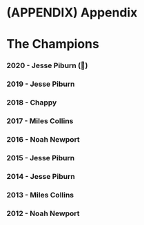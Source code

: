 # (APPENDIX) Appendix {-}

# The Champions

### __2020__ - Jesse Piburn (👀) {-}

### __2019__ - Jesse Piburn {-}

### __2018__ - Chappy {-}

### __2017__ - Miles Collins {-}

### __2016__ - Noah Newport {-}

### __2015__ - Jesse Piburn {-}

### __2014__ - Jesse Piburn {-}

### __2013__ - Miles Collins {-}

### __2012__ - Noah Newport {-}


